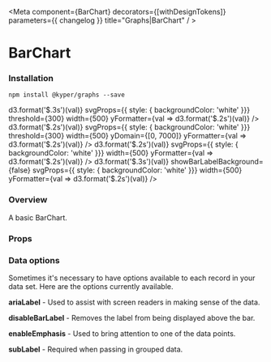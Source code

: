 

<Meta
  component={BarChart}
  decorators={[withDesignTokens]}
  parameters={{ changelog }}
  title="Graphs|BarChart"
/ >

# BarChart
### Installation

`npm install @kyper/graphs --save`

<PeerDependencies json={packageJson} />

<Preview>
  <Story name="Basic">
    <BarChart
      data={basicBarData}
      height={300}
      labelFormatter={val => d3.format('$.3s')(val)}
      svgProps={{ style: { backgroundColor: 'white' }}}
      threshold={300}
      width={500}
      yFormatter={val => d3.format('$.2s')(val)}
    />
  </Story>
</Preview>

<Preview>
  <Story name="Grouped">
    <BarChart
      data={groupedBarData}
      height={300}
      labelFormatter={val => d3.format('$.2s')(val)}
      svgProps={{ style: { backgroundColor: 'white' }}}
      threshold={300}
      width={500}
      yDomain={[0, 7000]}
      yFormatter={val => d3.format('$.2s')(val)}
    />
  </Story>
</Preview>

<Preview>
  <Story name="Grouped Custom Colors">
    <BarChart
      colorRange={['#60A9FF', '#C8BAEE']}
      data={groupedBarData}
      height={300}
      labelFormatter={val => d3.format('$.2s')(val)}
      svgProps={{ style: { backgroundColor: 'white' }}}
      width={500}
      yFormatter={val => d3.format('$.2s')(val)}
    />
  </Story>
</Preview>

<Preview>
  <Story name="Test Name">
    <BarChart
      data={mixedValues}
      height={300}
      labelFormatter={val => d3.format('$.3s')(val)}
      showBarLabelBackground={false}
      svgProps={{ style: { backgroundColor: 'white' }}}
      width={500}
      yFormatter={val => d3.format('$.2s')(val)}
    />
  </Story>
</Preview>


### Overview
A basic BarChart. 

### Props
<Props of={BarChart} />

### Data options

Sometimes it's necessary to have options available to each record in your data set. Here are the options currently available.

**ariaLabel** - Used to assist with screen readers in making sense of the data.

**disableBarLabel** - Removes the label from being displayed above the bar.

**enableEmphasis** - Used to bring attention to one of the data points. 

**subLabel** - Required when passing in grouped data.

